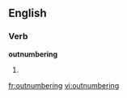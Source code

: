 ==English==

===Verb===
'''outnumbering'''

# {{present participle of|outnumber}}

[[fr:outnumbering]]
[[vi:outnumbering]]